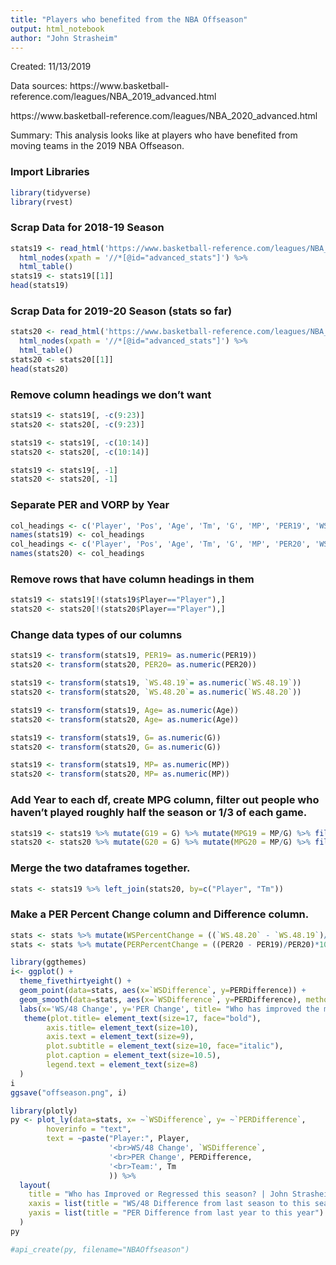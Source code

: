 ```yaml
---
title: "Players who benefited from the NBA Offseason"
output: html_notebook
author: "John Strasheim"
---
```


Created:  11/13/2019

Data sources:  https://www.basketball-reference.com/leagues/NBA_2019_advanced.html  
  
  https://www.basketball-reference.com/leagues/NBA_2020_advanced.html

Summary:  This analysis looks like at players who have benefited from moving teams in the 2019 NBA Offseason.


### Import Libraries
```r
library(tidyverse)
library(rvest)
```


### Scrap Data for 2018-19 Season
```r
stats19 <- read_html('https://www.basketball-reference.com/leagues/NBA_2019_advanced.html') %>% 
  html_nodes(xpath = '//*[@id="advanced_stats"]') %>% 
  html_table()
stats19 <- stats19[[1]]
head(stats19)
```

### Scrap Data for 2019-20 Season (stats so far)
```r
stats20 <- read_html('https://www.basketball-reference.com/leagues/NBA_2020_advanced.html') %>% 
  html_nodes(xpath = '//*[@id="advanced_stats"]') %>% 
  html_table()
stats20 <- stats20[[1]]
head(stats20)
```

### Remove column headings we don't want
```r
stats19 <- stats19[, -c(9:23)]
stats20 <- stats20[, -c(9:23)]

stats19 <- stats19[, -c(10:14)]
stats20 <- stats20[, -c(10:14)]

stats19 <- stats19[, -1]
stats20 <- stats20[, -1]
```

### Separate PER and VORP by Year
```r
col_headings <- c('Player', 'Pos', 'Age', 'Tm', 'G', 'MP', 'PER19', 'WS/48.19')
names(stats19) <- col_headings
col_headings <- c('Player', 'Pos', 'Age', 'Tm', 'G', 'MP', 'PER20', 'WS/48.20')
names(stats20) <- col_headings
```

### Remove rows that have column headings in them
```r
stats19 <- stats19[!(stats19$Player=="Player"),]
stats20 <- stats20[!(stats20$Player=="Player"),]
```

### Change data types of our columns
```r
stats19 <- transform(stats19, PER19= as.numeric(PER19))
stats20 <- transform(stats20, PER20= as.numeric(PER20))

stats19 <- transform(stats19, `WS.48.19`= as.numeric(`WS.48.19`))
stats20 <- transform(stats20, `WS.48.20`= as.numeric(`WS.48.20`))

stats19 <- transform(stats19, Age= as.numeric(Age))
stats20 <- transform(stats20, Age= as.numeric(Age))

stats19 <- transform(stats19, G= as.numeric(G))
stats20 <- transform(stats20, G= as.numeric(G))

stats19 <- transform(stats19, MP= as.numeric(MP))
stats20 <- transform(stats20, MP= as.numeric(MP))
```


### Add Year to each df, create MPG column, filter out people who haven't played roughly half the season or 1/3 of each game.
```r
stats19 <- stats19 %>% mutate(G19 = G) %>% mutate(MPG19 = MP/G) %>% filter(MPG19 > 16) %>% filter(G > 40) %>% select(-`Pos`, -`Age`, -`MP`, -`G`)
stats20 <- stats20 %>% mutate(G20 = G) %>% mutate(MPG20 = MP/G) %>% filter(MPG20 > 16) %>% filter(G > 5) %>% select(-`Pos`, -`Age`, -`MP`, -`G`)
```


### Merge the two dataframes together.
```r
stats <- stats19 %>% left_join(stats20, by=c("Player", "Tm"))
```


### Make a PER Percent Change column and Difference column.
```r
stats <- stats %>% mutate(WSPercentChange = ((`WS.48.20` - `WS.48.19`)/`WS.48.19`)*100) %>% mutate(WSDifference = WS.48.20-WS.48.19)
stats <- stats %>% mutate(PERPercentChange = ((PER20 - PER19)/PER20)*100) %>% mutate(PERDifference = PER20-PER19)
```


```r
library(ggthemes)
i<- ggplot() +
  theme_fivethirtyeight() +
  geom_point(data=stats, aes(x=`WSDifference`, y=PERDifference)) +
  geom_smooth(data=stats, aes(x=`WSDifference`, y=PERDifference), method='lm', se=FALSE) +
  labs(x='WS/48 Change', y='PER Change', title= "Who has improved the most from last season so far?", subtitle="Andrew Wiggins and Luka Doncic stand out as MIP candidates so far this season", caption="Source:  Basketball-Reference | by John Strasheim | Stats accurate as of 11/19/2019") +
   theme(plot.title= element_text(size=17, face="bold"), 
        axis.title= element_text(size=10),
        axis.text = element_text(size=9),
        plot.subtitle = element_text(size=10, face="italic"),
        plot.caption = element_text(size=10.5),
        legend.text = element_text(size=8)
  )
i
ggsave("offseason.png", i)
```




```r
library(plotly)
py <- plot_ly(data=stats, x= ~`WSDifference`, y= ~`PERDifference`,
        hoverinfo = "text",
        text = ~paste("Player:", Player,
                      '<br>WS/48 Change', `WSDifference`,
                      '<br>PER Change', PERDifference,
                      '<br>Team:', Tm
                      )) %>% 
  layout(
    title = "Who has Improved or Regressed this season? | John Strasheim",
    xaxis = list(title = "WS/48 Difference from last season to this season (as of 11/19/19)"),
    yaxis = list(title = "PER Difference from last year to this year")
  )
py
```


```r
#api_create(py, filename="NBAOffseason")
```

